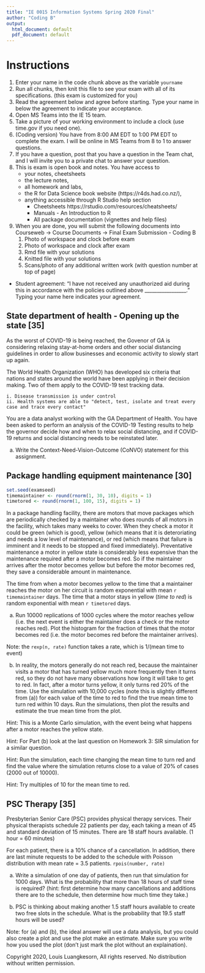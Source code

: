 ```yaml
---
title: "IE 0015 Information Systems Spring 2020 Final"
author: "Coding B"
output:
  html_document: default
  pdf_document: default
---
```



Instructions
=============

1. Enter your name in the code chunk above as the variable `yourname`
2. Run all chunks, then knit this file to see your exam with all of its specifications. (this exam is customized for you)
3. Read the agreement below and agree before starting.  Type your name in below the agreement to indicate your acceptance.
4. Open MS Teams into the IE 15 team. 
5. Take a picture of your working environment to include a clock (use time.gov if you need one).
6. (Coding version) You have from 8:00 AM EDT to 1:00 PM EDT to complete the exam.  I will be online in MS Teams from 8 to 1 to answer questions.
7. If you have a question, post that you have a question in the Team chat, and I will invite you to a private chat to answer your question. 
8. This is exam is open book and notes. You have access to 
    - your notes, cheetsheets
    - the lecture notes, 
    - all homework  and labs, 
    -  the R for Data Science book website (https://r4ds.had.co.nz/), 
    - anything accessible through R Studio help section 
        -  Cheetsheets https://rstudio.com/resources/cheatsheets/
        -  Manuals - An Introduction to R
        -  All package documentation (vignettes and help files)

9.  When you are done, you will submit the following documents into Courseweb -> Course Documents -> Final Exam Submission - Coding B
    1. Photo of workspace and clock before exam
    2. Photo of workspace and clock after exam
    3. Rmd file with your solutions
    4. Knitted file with your solutions
    5. Scans/photo of any additional written work (with question number at top of page)


- Student agreement: 	"I have not received any unauthorized aid during this <assignment/quiz/exam> in accordance with the policies outlined above _________________."   Typing your name here indicates your agreement.



## State department of health - Opening up the state [35]

As the worst of COVID-19 is being reached, the Govenor of GA is considering relaxing stay-at-home orders and other social distancing guidelines in order to allow businesses and economic activity to slowly start up again.  

The World Health Organization (WHO) has developed six criteria that nations and states around the world have been applying in their decision making. Two of them apply to the COVID-19 test tracking data.

    i. Disease transmission is under control
    ii. Health systems are able to "detect, test, isolate and treat every case and trace every contact"

You are a data analyst working with the GA Department of Health.  You have been asked to perform an analysis of the COVID-19 Testing results to help the governor decide how and when to relax social distancing, and if COVID-19 returns and social distancing needs to be reinstated later.

a. Write the Context-Need-Vision-Outcome (CoNVO) statement for this assignment.


## Package handling equipment maintenance [30]

```r
set.seed(examseed)
timemaintainer <- round(rnorm(1, 30, 10), digits = 1)
timetored <- round(rnorm(1, 100, 15), digits = 1)
```
In a package handling facility, there are motors that move packages which are periodically checked by a maintainer who does rounds of all motors in the facility, which takes many weeks to cover. When they check a motor it could be green (which is good), yellow (which means that it is deteroriating and needs a low level of maintenance), or red (which means that failure is imminent and it needs to be stopped and fixed immediately).  Preventative maintenance a motor in yellow state is considerably less expensive than the maintenance required after a motor becomes red.  So if the maintainer arrives after the motor becomes yellow but before the motor becomes red, they save a considerable amount in maintenance.

The time from when a motor becomes yellow to the time that a maintainer reaches the motor on her circuit is random exponential with mean `r timemaintainer` days.  The time that a motor stays in yellow (*time to red*) is random exponential with mean `r timetored` days.  

(a) Run 10000 replications of 1000 cycles where the motor reaches yellow (i.e. the next event is either the maintainer does a check or the motor reaches red).  Plot the histogram for the fraction of times that the motor becomes red (i.e. the motor becomes red before the maintainer arrives).

Note:  the `rexp(n, rate)` function takes a rate, which is 1/(mean time to event)

(b) In reality, the motors generally do not reach red, because the maintainer visits a motor that has turned yellow much more frequently then it turns red, so they do not have many observations how long it will take to get to red.  In fact, after a motor turns yellow, it only turns red 20\% of the time.  Use the simulation with 10,000 cycles (note this is slightly different from (a)) for each value of the time to red to find the true mean time to turn red within 10 days. Run the simulations, then plot the results and estimate the true mean time from the plot.

Hint:  This is a Monte Carlo simulation, with the event being what happens after a motor reaches the yellow state.

Hint:  For Part (b) look at the last question on Homework 3: SIR simulation for a similar question.

Hint:  Run the simulation, each time changing the mean time to turn red and find the value where the simulation returns close to a value of 20\% of cases (2000 out of 10000).

Hint:  Try multiples of 10 for the mean time to red.



## PSC Therapy [35]

Presbyterian Senior Care (PSC) provides physical therapy services.  Their physical therapists schedule 22 patients per day, each taking a mean of 45 and standard deviation of 15 minutes.  There are 18 staff hours available. (1 hour = 60 minutes)

For each patient, there is a 10\% chance of a cancellation.  In addition, there are last minute requests to be added to the schedule with Poisson distribution with mean rate = 3.5 patients. `rpois(number, rate)`

(a)  Write a simulation of one day of patients, then run that simulation for 1000 days.  What is the probability that more than 18 hours of staff time is required?  (hint: first determine how many cancellations and additions there are to the schedule, then determine how much time they take.)

(b)  PSC is thinking about making another 1.5 staff hours available to create two free slots in the schedule.  What is the probability that 19.5 staff hours will be used?

Note:  for (a) and (b), the ideal answer will use a data analysis, but you could also create a plot and use the plot make an estimate. Make sure you write how you used the plot (don't just mark the plot without an explaination).

Copyright 2020, Louis Luangkesorn, All rights reserved.  No distribution without written permission.